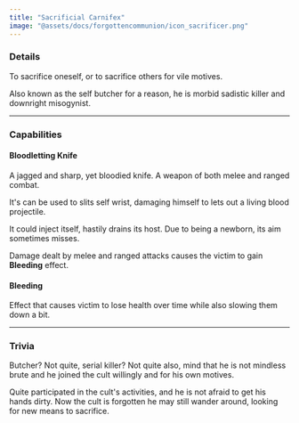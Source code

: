 ```yaml
---
title: "Sacrificial Carnifex"
image: "@assets/docs/forgottencommunion/icon_sacrificer.png"
---
```


### Details

To sacrifice oneself, or to sacrifice others for vile motives.

Also known as the self butcher for a reason, he is morbid sadistic killer and downright misogynist.

---

### Capabilities

<Tabs client:load>

<Tab name="Main Attack">

#### Bloodletting Knife

A jagged and sharp, yet bloodied knife. A weapon of both melee and ranged combat.

It's can be used to slits self wrist, damaging himself to lets out a living blood projectile.

It could inject itself, hastily drains its host. Due to being a newborn, its aim sometimes misses.

Damage dealt by melee and ranged attacks causes the victim to gain **Bleeding** effect.

</Tab>

<Tab name="Effects">

#### Bleeding

Effect that causes victim to lose health over time while also slowing them down a bit.

</Tab>

</Tabs>

---

### Trivia

<Accordion client:load title="Who is he in actuality?">

Butcher? Not quite, serial killer? Not quite also, mind that he is not mindless brute and he joined the cult willingly and for his own motives.

Quite participated in the cult's activities, and he is not afraid to get his hands dirty. Now the cult is forgotten he may still wander around, looking for new means to sacrifice.

</Accordion>
